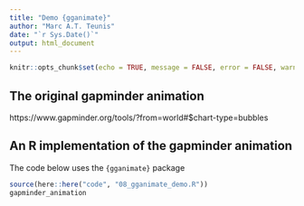 ```yaml
---
title: "Demo {gganimate}"
author: "Marc A.T. Teunis"
date: "`r Sys.Date()`"
output: html_document
---
```


```r
knitr::opts_chunk$set(echo = TRUE, message = FALSE, error = FALSE, warning = FALSE)
```

## The original gapminder animation
https://www.gapminder.org/tools/?from=world#$chart-type=bubbles

## An R implementation of the gapminder animation 
The code below uses the `{gganimate}` package
```r
source(here::here("code", "08_gganimate_demo.R"))
gapminder_animation
```

